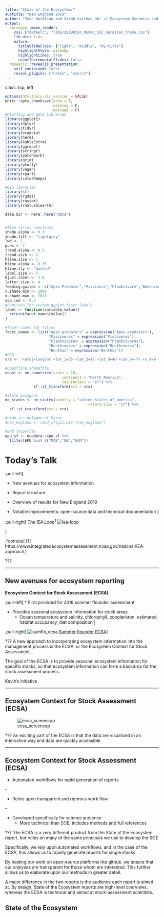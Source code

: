 ```yaml
---
title: "State of the Ecosystem:"
subtitle: "New England 2019"
author: "Sean Hardison and Sarah Gaichas <br /> Ecosystem Dynamics and Assessment <br /> Integrated Statistics & Northeast Fisheries Science Center"
output:
  xaringan::moon_reader:
    css: ["default", "libs/20190320_NEFMC_SSC_Hardison_theme.css"]
    lib_dir: libs
    nature:
      titleSlideClass: ["right", "middle", "my-title"]
      highlightStyle: githubp
      highlightLines: true
      countIncrementalSlides: false
  revealjs::revealjs_presentation:
    self_contained: false
    reveal_plugins: ["notes", "search"]
---
```


class: top, left

```r

options(htmltools.dir.version = FALSE)
knitr::opts_chunk$set(echo = F,
                      warning = F,
                      message = F)
#Plotting and data libraries
library(ggplot2)
library(dplyr)
library(tidyr)
library(ecodata)
library(here)
library(kableExtra)
library(ggrepel)
library(stringr)
library(patchwork)
library(grid)
library(plotly)
library(vegan)
library(rpart)
library(colorRamps)

#GIS libraries
library(sf)
library(rgdal)
library(raster)
library(rnaturalearth)

data.dir <- here::here("data")


#Time series constants
shade.alpha <- 0.3
shade.fill <- "lightgrey"
lwd <- 1
pcex <- 2
trend.alpha <- 0.5
trend.size <- 2
hline.size <- 1
hline.alpha <- 0.35
hline.lty <- "dashed"
label.size <- 5
hjust.label <- 1.5
letter_size <- 4
feeding.guilds <- c("Apex Predator","Piscivore","Planktivore","Benthivore","Benthos")
x.shade.min <- 2009
x.shade.max <- 2018
map.lwd <- 0.4
#Function for custom ggplot facet labels
label <- function(variable,value){
  return(facet_names[value])
}

#facet names for titles
facet_names <- list("Apex predators" = expression("Apex predators"),
                    "Piscivores" = expression("Piscivores"),
                    "Planktivores" = expression("Planktivores"),
                    "Benthivores" = expression("Benthivores"),
                    "Benthos" = expression("Benthos"))
#CRS
crs <- "+proj=longlat +lat_1=35 +lat_2=45 +lat_0=40 +lon_0=-77 +x_0=0 +y_0=0 +datum=NAD83 +no_defs +ellps=GRS80 +towgs84=0,0,0"

#Coastline shapefile
coast <- ne_countries(scale = 10,
                          continent = "North America",
                          returnclass = "sf") %>%
             sf::st_transform(crs = crs)

#State polygons
ne_states <- ne_states(country = "united states of america",
                                      returnclass = "sf") %>%
  sf::st_transform(crs = crs)

#high-res polygon of Maine
#new_england <- read_sf(gis.dir,"new_england")

#EPU shapefile
epu_sf <- ecodata::epu_sf %>% 
  filter(EPU %in% c("MAB","GB","GOM"))
```

# Today's Talk

.pull-left[

- New avenues for ecosystem information

- Report structure

- Overview of results for New England 2019

- Notable improvements: open-source data and technical documentation
]

.pull-right[
*The IEA Loop<sup>1</sup>*
![iea-loop](20190329_NEFMC_SSC_Hardison_images/iea-loop.png)


]

.footnote[
[1] https://www.integratedecosystemassessment.noaa.gov/national/IEA-approach
]

???

---

## New avenues for ecosystem reporting

**Ecosystem Context for Stock Assessment (ECSA)**

.pull-left[
* First provided for 2018 summer flounder assessment

* Provides seasonal ecosystem information for stock areas
  * Ocean temperature and salinity, chlorophyll, zooplankton, estimated habitat occupancy, diet composition
]

.pull-right[
![sumflo_ecsa](20190329_NEFMC_SSC_Hardison_images/sumflo_stock_area.png)
[Summer flounder ECSA](noaa-edab.github.io/ECSA)
]
  
???
A new approach to incorporating ecosystem information into the management process is the ECSA, or the Ecosystem Context for Stock Assessment. 

The goal of the ECSA is to provide seasonal ecosystem information for specific stocks, so that ecosystem information can form a backdrop for the stock assessment process. 

Kevin's initiative

---

## Ecosystem Context for Stock Assessment (ECSA)

![ecsa_screencap](20190329_NEFMC_SSC_Hardison_images/ecsa_screencap.gif)

???
An exciting part of the ECSA is that the data are visualized in an interactive way and data are quickly accessible

---

## Ecosystem Context for Stock Assessment (ECSA)

* Automated workflows for rapid generation of reports

--

* Relies upon transparent and rigorous work flow 

--

* Developed specifically for science audience
  * More technical than SOE, includes methods and full references



???
The ECSA is a very different product from the State of the Ecosystem report, but relies on many of the same principals we use to develop the SOE

Specifically, we rely upon automated workflows, and in the case of the ECSA, this allows us to rapidly generate reports for single stocks. 

By hosting our work on open-source platforms like github, we ensure that our analyses are transparent for those whom are interested. This further allows us to elaborate upon our methods in greater detail. 

A major difference in the two reports is the audience each report is aimed at. By design, State of the Ecosystem reports are high-level overviews, whereas the ECSA is technical and aimed at stock-assessment scientists.

## State of the Ecosystem



